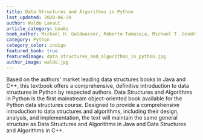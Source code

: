 ```yaml
---
title: Data Structures and Algorithms in Python
last_updated: 2020-06-20
author: Waldo Lavaut
article_category: books
book_author: Michael H. Goldwasser, Roberto Tamassia, Michael T. Goodrich
category: Python
category_color: indigo
featured_book: true
featuredImage: data_structures_and_algorithms_in_python.jpg
author_image: waldo.jpg
---
```


Based on the authors' market leading data structures books in Java and C++, this textbook offers a comprehensive, definitive introduction to data structures in Python by respected authors. Data Structures and Algorithms in Python is the first mainstream object-oriented book available for the Python data structures course. Designed to provide a comprehensive introduction to data structures and algorithms, including their design, analysis, and implementation, the text will maintain the same general structure as Data Structures and Algorithms in Java and Data Structures and Algorithms in C++.